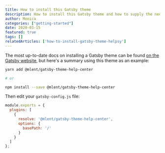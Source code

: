```yaml
---
title: How to install this Gatsby theme
description: How to install this Gatsby theme and how to supply the needed data for it
author: Monica
categories: ["getting-started"]
date: 2020-03-15
featured: true
tags: []
relatedArticles: ['how-to-install-gatsby-theme-helpsy']
---
```


The most up-to-date docs on installing a Gatsby theme can be found [on the Gatsby website](https://www.gatsbyjs.org/docs/themes/using-a-gatsby-theme/),
but here's a summary using this theme as an example:

```bash
yarn add @mlent/gatsby-theme-help-center

# or

npm install --save @mlent/gatsby-theme-help-center
```

Then edit your `gatsby-config.js` file:

```javascript
module.exports = {
  plugins: [
    {
      resolve: '@mlent/gatsby-theme-help-center',
      options: {
        basePath: '/'
      }
    }
  ]
};
```

